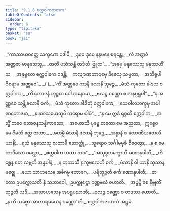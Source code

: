 ```yaml
---
title: "9.1.8 စက္ကဝါကဇာတက"
tableOfContents: false
sidebar:
  order: 8
type: "tipitaka"
basket: "su"
book: "ja1"
---
```



<DynamicBreadcrumb />

<Division number="69" book="ja1" e="ch" v="22" p="194">

<Paragraph number="1856" type="verses" book="ja1">
_“ကာသာယဝတ္ထေ သကုဏေ ဝဒါမိ,_  
_ဒုဝေ ဒုဝေ နန္ဒမနေ စရန္တေ;_  
_ကံ အဏ္ဍဇံ အဏ္ဍဇာ မာနုသေသု,_  
_ဇာတိံ ပသံသန္တိ တဒိင်္ဃ ဗြူထ”._  

</Paragraph>

</Division>
<Division number="70" book="ja1" e="ch" v="22" p="194">

<Paragraph number="1857" type="verses" book="ja1">
_“အမှေ မနုဿေသု မနုဿဟိံသ,_  
_အနုဗ္ဗတေ စက္ကဝါကေ ဝဒန္တိ;_  
_ကလျာဏဘာဝမှေ ဒိဇေသု သမ္မတာ,_  
_အဘိရူပါ ဝိစရာမ အဏ္ဏဝေ”._  
_( )_  

</Paragraph>

</Division>
<Division number="71" book="ja1" e="ch" v="22" p="194">

<Paragraph number="1858" type="verses" book="ja1">
_“ကိံ အဏ္ဏဝေ ကာနိ ဖလာနိ ဘုဉ္ဇေ,_  
_မံသံ ကုတော ခါဒထ စက္ကဝါကာ;_  
_ကိံ ဘောဇနံ ဘုဉ္ဇထ ဝေါ အနောမာ,_  
_ဗလဉ္စ ဝဏ္ဏော စ အနပ္ပရူပါ”._  

</Paragraph>

</Division>
<Division number="72" book="ja1" e="ch" v="22" p="194">

<Paragraph number="1859" type="verses" book="ja1">
_“န အဏ္ဏဝေ သန္တိ ဖလာနိ ဓင်္က,_  
_မံသံ ကုတော ခါဒိတုံ စက္ကဝါကေ;_  
_သေဝါလဘက္ခမှ အပါဏဘောဇနာ,_  
_န ဃာသဟေတူပိ ကရောမ ပါပံ”._  

</Paragraph>

</Division>
<Division number="73" book="ja1" e="ch" v="22" p="194">

<Paragraph number="1860" type="verses" book="ja1">
_“န မေ ဣဒံ ရုစ္စတိ စက္ကဝါက,_  
_အသ္မိံ ဘဝေ ဘောဇနသန္နိကာသော;_  
_အဟောသိ ပုဗ္ဗေ တတော မေ အညထာ,_  
ဣစ္စေဝ မေ ဝိမတိ ဧတ္ထ ဇာတာ._  

</Paragraph>

</Division>
<Division number="74" book="ja1" e="ch" v="22" p="195">

<Paragraph number="1861" type="verses" book="ja1">
_အဟမ္ပိ မံသာနိ ဖလာနိ ဘုဉ္ဇေ,_  
_အန္နာနိ စ လောဏိယတေလိယာနိ;_  
_ရသံ မနုဿေသု လဘာမိ ဘောတ္တုံ,_  
_သူရောဝ သင်္ဂါမမုခံ ဝိဇေတွာ;_  
_န စ မေ တာဒိသော ဝဏ္ဏော,_  
_စက္ကဝါက ယထာ တဝ”._  

</Paragraph>

</Division>
<Division number="75" book="ja1" e="ch" v="22" p="195">

<Paragraph number="1862" type="verses" book="ja1">
_“အသုဒ္ဓဘက္ခောသိ ခဏာနုပါတီ,_  
_ကိစ္ဆေန တေ လဗ္ဘတိ အန္နပါနံ;_  
_န တုဿသီ ရုက္ခဖလေဟိ ဓင်္က,_  
_မံသာနိ ဝါ ယာနိ သုသာနမဇ္ဈေ._  

</Paragraph>

</Division>
<Division number="76" book="ja1" e="ch" v="22" p="195">

<Paragraph number="1863" type="verses" book="ja1">
_ယော သာဟသေန အဓိဂမ္မ ဘောဂေ,_  
_ပရိဘုဉ္ဇတိ ဓင်္က ခဏာနုပါတီ;_  
_တတော ဥပက္ကောသတိ နံ သဘာဝေါ,_  
ဥပက္ကုဋ္ဌော ဝဏ္ဏဗလံ ဇဟာတိ._  

</Paragraph>

</Division>
<Division number="77" book="ja1" e="ch" v="22" p="195">

<Paragraph number="1864" type="verses" book="ja1">
_အပ္ပမ္ပိ စေ နိဗ္ဗုတိံ ဘုဉ္ဇတီ ယဒိ,_  
_အသာဟသေန အပရူပဃာတီ;_  
_ဗလဉ္စ ဝဏ္ဏော စ တဒဿ ဟောတိ,_  
_န ဟိ သဗ္ဗော အာဟာရမယေန ဝဏ္ဏော”တိ._  


</Paragraph>
</Division>

<Paragraph number="1865" type="center" book="ja1">
စက္ကဝါကဇာတကံ အဋ္ဌမံ.
</Paragraph>